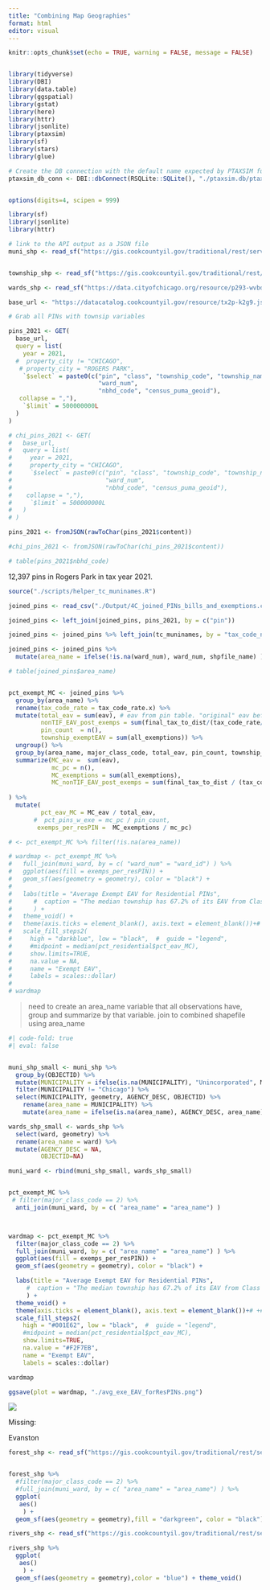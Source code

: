 ```yaml
---
title: "Combining Map Geographies"
format: html
editor: visual
---
```


```r
knitr::opts_chunk$set(echo = TRUE, warning = FALSE, message = FALSE)


library(tidyverse)
library(DBI)
library(data.table)
library(ggspatial)
library(gstat)
library(here)
library(httr)
library(jsonlite)
library(ptaxsim)
library(sf)
library(stars)
library(glue)

# Create the DB connection with the default name expected by PTAXSIM functions
ptaxsim_db_conn <- DBI::dbConnect(RSQLite::SQLite(), "./ptaxsim.db/ptaxsim-2021.0.4.db")


options(digits=4, scipen = 999)

library(sf)
library(jsonlite)
library(httr)

# link to the API output as a JSON file
muni_shp <- read_sf("https://gis.cookcountyil.gov/traditional/rest/services/politicalBoundary/MapServer/2/query?outFields=*&where=1%3D1&f=geojson")


township_shp <- read_sf("https://gis.cookcountyil.gov/traditional/rest/services/politicalBoundary/MapServer/3/query?outFields=*&where=1%3D1&f=geojson")

wards_shp <- read_sf("https://data.cityofchicago.org/resource/p293-wvbd.geojson")
```

```r

base_url <- "https://datacatalog.cookcountyil.gov/resource/tx2p-k2g9.json"

# Grab all PINs with townsip variables

pins_2021 <- GET(
  base_url,
  query = list(
    year = 2021,
  #  property_city != "CHICAGO",
   # property_city = "ROGERS PARK",
    `$select` = paste0(c("pin", "class", "township_code", "township_name", "cook_municipality_name",
                         "ward_num",
                         "nbhd_code", "census_puma_geoid"),
   collapse = ","),
    `$limit` = 500000000L
  )
)

# chi_pins_2021 <- GET(
#   base_url,
#   query = list(
#     year = 2021,
#     property_city = "CHICAGO",
#     `$select` = paste0(c("pin", "class", "township_code", "township_name", "property_city", 
#                          "ward_num",
#                          "nbhd_code", "census_puma_geoid"),
#    collapse = ","),
#     `$limit` = 500000000L
#   )
# )

pins_2021 <- fromJSON(rawToChar(pins_2021$content))

#chi_pins_2021 <- fromJSON(rawToChar(chi_pins_2021$content))

# table(pins_2021$nbhd_code)
```

12,397 pins in Rogers Park in tax year 2021.

```r

source("./scripts/helper_tc_muninames.R")

joined_pins <- read_csv("./Output/4C_joined_PINs_bills_and_exemptions.csv") %>% mutate(tax_code_num = as.character(tax_code_num))

joined_pins <- left_join(joined_pins, pins_2021, by = c("pin")) 

joined_pins <- joined_pins %>% left_join(tc_muninames, by = "tax_code_num")

joined_pins <- joined_pins %>% 
  mutate(area_name = ifelse(!is.na(ward_num), ward_num, shpfile_name) )

# table(joined_pins$area_name)


pct_exempt_MC <- joined_pins %>% 
  group_by(area_name) %>%
  rename(tax_code_rate = tax_code_rate.x) %>%
  mutate(total_eav = sum(eav), # eav from pin table. "original" eav before exemptions or tifs
         nonTIF_EAV_post_exemps = sum(final_tax_to_dist/(tax_code_rate/100)),
         pin_count  = n(),
         township_exemptEAV = sum(all_exemptions)) %>%
  ungroup() %>%
  group_by(area_name, major_class_code, total_eav, pin_count, township_exemptEAV, nonTIF_EAV_post_exemps) %>%
  summarize(MC_eav =  sum(eav),
            mc_pc = n(),
            MC_exemptions = sum(all_exemptions),
            MC_nonTIF_EAV_post_exemps = sum(final_tax_to_dist / (tax_code_rate/100) ),
            
) %>%
  mutate(
         pct_eav_MC = MC_eav / total_eav,
       #  pct_pins_w_exe = mc_pc / pin_count,
        exemps_per_resPIN =  MC_exemptions / mc_pc)

# <- pct_exempt_MC %>% filter(!is.na(area_name))

# wardmap <- pct_exempt_MC %>% 
#   full_join(muni_ward, by = c( "ward_num" = "ward_id") ) %>%
#   ggplot(aes(fill = exemps_per_resPIN)) + 
#   geom_sf(aes(geometry = geometry), color = "black") + 
# 
#   labs(title = "Average Exempt EAV for Residential PINs", 
#      #  caption = "The median township has 67.2% of its EAV from Class 2 Residential Properties"
#      ) +
#   theme_void() + 
#   theme(axis.ticks = element_blank(), axis.text = element_blank())+# +#+
#   scale_fill_steps2(
#     high = "darkblue", low = "black",  #  guide = "legend",
#     #midpoint = median(pct_residential$pct_eav_MC),
#     show.limits=TRUE,
#     na.value = NA,
#     name = "Exempt EAV",
#     labels = scales::dollar)
# 
# wardmap
```

> need to create an area_name variable that all observations have, group and summarize by that variable. join to combined shapefile using area_name

```r
#| code-fold: true
#| eval: false


muni_shp_small <- muni_shp %>% 
  group_by(OBJECTID) %>%
  mutate(MUNICIPALITY = ifelse(is.na(MUNICIPALITY), "Unincorporated", MUNICIPALITY)) %>%
  filter(MUNICIPALITY != "Chicago") %>%
  select(MUNICIPALITY, geometry, AGENCY_DESC, OBJECTID) %>%
    rename(area_name = MUNICIPALITY) %>%
    mutate(area_name = ifelse(is.na(area_name), AGENCY_DESC, area_name) )

wards_shp_small <- wards_shp %>%  
  select(ward, geometry) %>%
  rename(area_name = ward) %>%
  mutate(AGENCY_DESC = NA, 
         OBJECTID=NA)

muni_ward <- rbind(muni_shp_small, wards_shp_small) 


pct_exempt_MC %>% 
 # filter(major_class_code == 2) %>%
  anti_join(muni_ward, by = c( "area_name" = "area_name") )



wardmap <- pct_exempt_MC %>% 
  filter(major_class_code == 2) %>%
  full_join(muni_ward, by = c( "area_name" = "area_name") ) %>%
  ggplot(aes(fill = exemps_per_resPIN)) + 
  geom_sf(aes(geometry = geometry), color = "black") + 

  labs(title = "Average Exempt EAV for Residential PINs", 
     #  caption = "The median township has 67.2% of its EAV from Class 2 Residential Properties"
     ) +
  theme_void() + 
  theme(axis.ticks = element_blank(), axis.text = element_blank())+# +#+
  scale_fill_steps2(
    high = "#001E62", low = "black",  #  guide = "legend",
    #midpoint = median(pct_residential$pct_eav_MC),
    show.limits=TRUE,
    na.value = "#F2F7EB",
    name = "Exempt EAV",
    labels = scales::dollar)

wardmap

ggsave(plot = wardmap, "./avg_exe_EAV_forResPINs.png")

```

![](images/combo-munis-wards-map-1.png)

Missing:

Evanston

```r
forest_shp <- read_sf("https://gis.cookcountyil.gov/traditional/rest/services/fpdcc/MapServer/4/query?outFields=*&where=1%3D1&f=geojson")


forest_shp %>% 
  #filter(major_class_code == 2) %>%
  #full_join(muni_ward, by = c( "area_name" = "area_name") ) %>%
  ggplot(
   aes()
    ) + 
  geom_sf(aes(geometry = geometry),fill = "darkgreen", color = "black") + theme_void()

rivers_shp <- read_sf("https://gis.cookcountyil.gov/traditional/rest/services/planimetry/MapServer/6/query?outFields=*&where=1%3D1&f=geojson")

rivers_shp %>% 
  ggplot(
   aes()
    ) + 
  geom_sf(aes(geometry = geometry),color = "blue") + theme_void()
```

